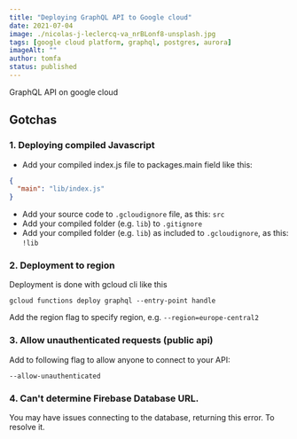```yaml
---
title: "Deploying GraphQL API to Google cloud"
date: 2021-07-04
image: ./nicolas-j-leclercq-va_nrBLonf8-unsplash.jpg
tags: [google cloud platform, graphql, postgres, aurora]
imageAlt: ""
author: tomfa
status: published
---
```


GraphQL API on google cloud


## Gotchas

### 1. Deploying compiled Javascript

- Add your compiled index.js file to packages.main field like this:
```json
{
  "main": "lib/index.js"
}
```
- Add your source code to `.gcloudignore` file, as this: `src`
- Add your compiled folder (e.g. `lib`) to `.gitignore`
- Add your compiled folder (e.g. `lib`) as included to `.gcloudignore`, as this: `!lib`

### 2. Deployment to region

Deployment is done with gcloud cli like this

```
gcloud functions deploy graphql --entry-point handle
```

Add the region flag to specify region, e.g. `--region=europe-central2`

### 3. Allow unauthenticated requests (public api)

Add to following flag to allow anyone to connect to your API:
```
--allow-unauthenticated
```

### 4. Can't determine Firebase Database URL.

You may have issues connecting to the database, returning this error.
To resolve it.
